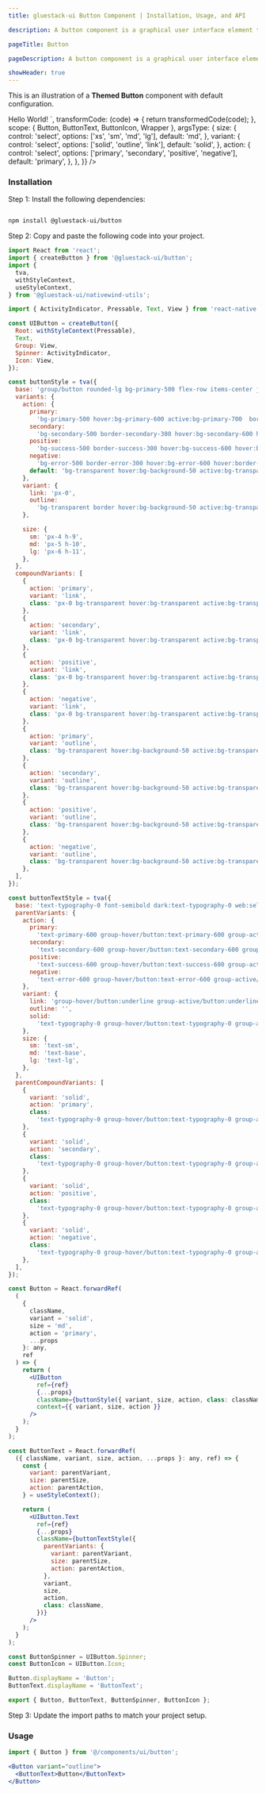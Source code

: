 ```yaml
---
title: gluestack-ui Button Component | Installation, Usage, and API

description: A button component is a graphical user interface element that enables users to act by clicking or tapping. It can be customized in size, shape, color, and behavior to fit the design of the application or website.

pageTitle: Button

pageDescription: A button component is a graphical user interface element that enables users to act by clicking or tapping. It can be customized in size, shape, color, and behavior to fit the design of the application or website.

showHeader: true
---
```



<Meta title="components/Button" />




This is an illustration of a **Themed Button** component with default configuration.

<AppProvider>
  <CodePreview
    showComponentRenderer={true}
    showArgsController={true}
    metaData={{
      code: `
        <Button {...props}>
          <ButtonText>Hello World!</ButtonText>
        </Button>
      `,
      transformCode: (code) => {
        return transformedCode(code);
      },
      scope: { Button, ButtonText, ButtonIcon, Wrapper },
      argsType: {
        size: {
          control: 'select',
          options: ['xs', 'sm', 'md', 'lg'],
          default: 'md',
        },
        variant: {
          control: 'select',
          options: ['solid', 'outline', 'link'],
          default: 'solid',
        },
        action: {
          control: 'select',
          options: ['primary', 'secondary', 'positive', 'negative'],
          default: 'primary',
        },
      },
    }}
  />
</AppProvider>

<br />

### Installation

Step 1: Install the following dependencies:

```bash

npm install @gluestack-ui/button

```

Step 2: Copy and paste the following code into your project.

```jsx
import React from 'react';
import { createButton } from '@gluestack-ui/button';
import {
  tva,
  withStyleContext,
  useStyleContext,
} from '@gluestack-ui/nativewind-utils';

import { ActivityIndicator, Pressable, Text, View } from 'react-native';

const UIButton = createButton({
  Root: withStyleContext(Pressable),
  Text,
  Group: View,
  Spinner: ActivityIndicator,
  Icon: View,
});

const buttonStyle = tva({
  base: 'group/button rounded-lg bg-primary-500 flex-row items-center justify-center ',
  variants: {
    action: {
      primary:
        'bg-primary-500 hover:bg-primary-600 active:bg-primary-700  border-primary-300 hover:border-primary-400 active:border-primary-500',
      secondary:
        'bg-secondary-500 border-secondary-300 hover:bg-secondary-600 hover:border-secondary-400 active:bg-secondary-700 active:border-secondary-500',
      positive:
        'bg-success-500 border-success-300 hover:bg-success-600 hover:border-success-400 active:bg-success-700 active:border-success-500',
      negative:
        'bg-error-500 border-error-300 hover:bg-error-600 hover:border-error-400 active:bg-error-700 active:border-error-500',
      default: 'bg-transparent hover:bg-background-50 active:bg-transparent',
    },
    variant: {
      link: 'px-0',
      outline:
        'bg-transparent border hover:bg-background-50 active:bg-transparent',
    },

    size: {
      sm: 'px-4 h-9',
      md: 'px-5 h-10',
      lg: 'px-6 h-11',
    },
  },
  compoundVariants: [
    {
      action: 'primary',
      variant: 'link',
      class: 'px-0 bg-transparent hover:bg-transparent active:bg-transparent',
    },
    {
      action: 'secondary',
      variant: 'link',
      class: 'px-0 bg-transparent hover:bg-transparent active:bg-transparent',
    },
    {
      action: 'positive',
      variant: 'link',
      class: 'px-0 bg-transparent hover:bg-transparent active:bg-transparent',
    },
    {
      action: 'negative',
      variant: 'link',
      class: 'px-0 bg-transparent hover:bg-transparent active:bg-transparent',
    },
    {
      action: 'primary',
      variant: 'outline',
      class: 'bg-transparent hover:bg-background-50 active:bg-transparent',
    },
    {
      action: 'secondary',
      variant: 'outline',
      class: 'bg-transparent hover:bg-background-50 active:bg-transparent',
    },
    {
      action: 'positive',
      variant: 'outline',
      class: 'bg-transparent hover:bg-background-50 active:bg-transparent',
    },
    {
      action: 'negative',
      variant: 'outline',
      class: 'bg-transparent hover:bg-background-50 active:bg-transparent',
    },
  ],
});

const buttonTextStyle = tva({
  base: 'text-typography-0 font-semibold dark:text-typography-0 web:select-none',
  parentVariants: {
    action: {
      primary:
        'text-primary-600 group-hover/button:text-primary-600 group-active/button:text-primary-700 ',
      secondary:
        'text-secondary-600 group-hover/button:text-secondary-600 group-active/button:text-secondary-700',
      positive:
        'text-success-600 group-hover/button:text-success-600 group-active/button:text-success-700',
      negative:
        'text-error-600 group-hover/button:text-error-600 group-active/button:text-error-700',
    },
    variant: {
      link: 'group-hover/button:underline group-active/button:underline',
      outline: '',
      solid:
        'text-typography-0 group-hover/button:text-typography-0 group-active/button:text-typography-0',
    },
    size: {
      sm: 'text-sm',
      md: 'text-base',
      lg: 'text-lg',
    },
  },
  parentCompoundVariants: [
    {
      variant: 'solid',
      action: 'primary',
      class:
        'text-typography-0 group-hover/button:text-typography-0 group-active/button:text-typography-0',
    },
    {
      variant: 'solid',
      action: 'secondary',
      class:
        'text-typography-0 group-hover/button:text-typography-0 group-active/button:text-typography-0',
    },
    {
      variant: 'solid',
      action: 'positive',
      class:
        'text-typography-0 group-hover/button:text-typography-0 group-active/button:text-typography-0',
    },
    {
      variant: 'solid',
      action: 'negative',
      class:
        'text-typography-0 group-hover/button:text-typography-0 group-active/button:text-typography-0',
    },
  ],
});

const Button = React.forwardRef(
  (
    {
      className,
      variant = 'solid',
      size = 'md',
      action = 'primary',
      ...props
    }: any,
    ref
  ) => {
    return (
      <UIButton
        ref={ref}
        {...props}
        className={buttonStyle({ variant, size, action, class: className })}
        context={{ variant, size, action }}
      />
    );
  }
);

const ButtonText = React.forwardRef(
  ({ className, variant, size, action, ...props }: any, ref) => {
    const {
      variant: parentVariant,
      size: parentSize,
      action: parentAction,
    } = useStyleContext();

    return (
      <UIButton.Text
        ref={ref}
        {...props}
        className={buttonTextStyle({
          parentVariants: {
            variant: parentVariant,
            size: parentSize,
            action: parentAction,
          },
          variant,
          size,
          action,
          class: className,
        })}
      />
    );
  }
);

const ButtonSpinner = UIButton.Spinner;
const ButtonIcon = UIButton.Icon;

Button.displayName = 'Button';
ButtonText.displayName = 'ButtonText';

export { Button, ButtonText, ButtonSpinner, ButtonIcon };
```

Step 3: Update the import paths to match your project setup.

### Usage

```jsx
import { Button } from '@/components/ui/button';
```

```jsx
<Button variant="outline">
  <ButtonText>Button</ButtonText>
</Button>
```
